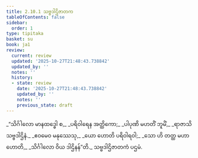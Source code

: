 ```yaml
---
title: 2.10.1 သဗ္ဗဒါဌိဇာတက
tableOfContents: false
sidebar:
  order: 1
type: tipitaka
basket: su
book: ja1
review:
  current: review
  updated: '2025-10-27T21:48:43.738842'
  updated_by: ''
  notes: ''
  history:
  - state: review
    date: '2025-10-27T21:48:43.738842'
    updated_by: ''
    notes: ''
    previous_state: draft
---
```



<ReviewStatus review={frontmatter.review} showDetails={true} />

<HypothesisAnnotation frontmatter={frontmatter} />

<DynamicBreadcrumb />

<Division number="182" book="ja1" e="ch" v="22" p="67">

<Paragraph number="635" type="verses" book="ja1">
_“သိင်္ဂါလော မာနထဒ္ဓေါ စ,_  
_ပရိဝါရေန အတ္ထိကော;_  
_ပါပုဏိ မဟတိံ ဘူမိံ,_  
_ရာဇာသိ သဗ္ဗဒါဌိနံ._  

</Paragraph>

</Division>
<Division number="183" book="ja1" e="ch" v="22" p="67">

<Paragraph number="636" type="verses" book="ja1">
_ဧဝမေဝ မနုဿေသု,_  
_ယော ဟောတိ ပရိဝါရဝါ;_  
_သော ဟိ တတ္ထ မဟာ ဟောတိ,_  
_သိင်္ဂါလော ဝိယ ဒါဌိနန်”တိ._  


</Paragraph>
</Division>

<Paragraph number="637" type="center" book="ja1">
သဗ္ဗဒါဌိဇာတကံ ပဌမံ.
</Paragraph>